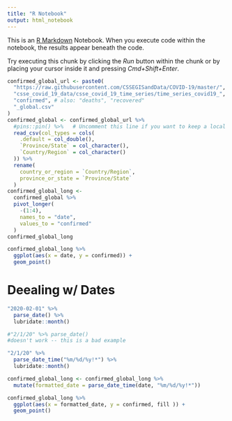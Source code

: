 ```yaml
---
title: "R Notebook"
output: html_notebook
---
```


This is an [R Markdown](http://rmarkdown.rstudio.com) Notebook. When you execute code within the notebook, the results appear beneath the code. 

Try executing this chunk by clicking the *Run* button within the chunk or by placing your cursor inside it and pressing *Cmd+Shift+Enter*. 

```r
confirmed_global_url <- paste0(
  "https://raw.githubusercontent.com/CSSEGISandData/COVID-19/master/",
  "csse_covid_19_data/csse_covid_19_time_series/time_series_covid19_",
  "confirmed", # also: "deaths", "recovered"
  "_global.csv"
)
confirmed_global <- confirmed_global_url %>%
  #pins::pin() %>%   # Uncomment this line if you want to keep a local cache.
  read_csv(col_types = cols(
    .default = col_double(),
    `Province/State` = col_character(),
    `Country/Region` = col_character()
  )) %>%
  rename(
    country_or_region = `Country/Region`,
    province_or_state = `Province/State`
  )
confirmed_global_long <-
  confirmed_global %>%
  pivot_longer(
    -(1:4),
    names_to = "date",
    values_to = "confirmed"
  )
confirmed_global_long
```

```r
confirmed_global_long %>%
  ggplot(aes(x = date, y = confirmed)) +
  geom_point()
```

# Deealing w/ Dates
```r
"2020-02-01" %>%
  parse_date() %>%
  lubridate::month()
```


```r
#"2/1/20" %>% parse_date() 
#doesn't work -- this is a bad example
```

```r
"2/1/20" %>%
  parse_date_time("%m/%d/%y!*") %>%
  lubridate::month()
```

```r
confirmed_global_long <- confirmed_global_long %>%
  mutate(formatted_date = parse_date_time(date, "%m/%d/%y!*"))
```

```r
confirmed_global_long %>%
  ggplot(aes(x = formatted_date, y = confirmed, fill )) +
  geom_point()
```

```r

```

```r

```

```r

```



